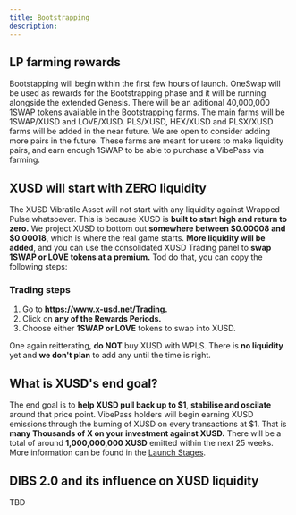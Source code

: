```yaml
---
title: Bootstrapping
description: 
---
```


## LP farming rewards

Bootstapping will begin within the first few hours of launch. OneSwap will be used as rewards for the Bootstrapping phase and it will be running alongside the extended Genesis. There will be an aditional 40,000,000 1SWAP tokens available in the Bootstrapping farms. The main farms will be 1SWAP/XUSD and LOVE/XUSD. PLS/XUSD, HEX/XUSD and PLSX/XUSD farms will be added in the near future. We are open to consider adding more pairs in the future. These farms are meant for users to make liquidity pairs, and earn enough 1SWAP to be able to purchase a VibePass via farming.

## XUSD will start with ZERO liquidity

The XUSD Vibratile Asset will not start with any liquidity against Wrapped Pulse whatsoever. This is because XUSD is **built to start high and return to zero.** We project XUSD to bottom out **somewhere between $0.00008 and $0.00018**, which is where the real game starts. **More liquidity will be added**, and you can use the consolidated XUSD Trading panel to **swap 1SWAP or LOVE tokens at a premium.** Tod do that, you can copy the following steps:

### Trading steps
1. Go to **https://www.x-usd.net/Trading.**
2. Click on **any of the Rewards Periods.**
3. Choose either **1SWAP or LOVE** tokens to swap into XUSD.

One again reitterating, **do NOT** buy XUSD with WPLS. There is **no liquidity** yet and **we don't plan** to add any until the time is right.

## What is XUSD's end goal?

The end goal is to **help XUSD pull back up to $1**, **stabilise and oscilate** around that price point. VibePass holders will begin earning XUSD emissions through the burning of XUSD on every transactions at $1. That is **many Thousands of X on your investment against XUSD.**
There will be a total of around **1,000,000,000 XUSD** emitted within the next 25 weeks. More information can be found in the [Launch Stages](https://docs.x-usd.net/docs/Launch/Genesis).

## DIBS 2.0 and its influence on XUSD liquidity 

TBD

